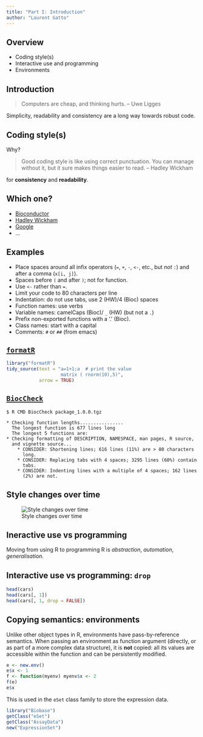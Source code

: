 ```yaml
---
title: "Part I: Introduction"
author: "Laurent Gatto"
---
```


## Overview

- Coding style(s)
- Interactive use and programming
- Environments

## Introduction

> Computers are cheap, and thinking hurts. -- Uwe Ligges

Simplicity, readability and consistency are a long way towards
robust code.

## Coding style(s)

Why?

> Good coding style is like using correct punctuation. You can manage
> without it, but it sure makes things easier to read.
-- Hadley Wickham

for **consistency** and **readability**.

## Which one?

- [Bioconductor](http://master.bioconductor.org/developers/how-to/coding-style/)
- [Hadley Wickham](http://r-pkgs.had.co.nz/style.html)
- [Google](http://google.github.io/styleguide/Rguide.xml)
- ...

## Examples

- Place spaces around all infix operators (`=`, `+`, `-`, `<-`, etc., but *not* `:`)
  and after a comma (`x[i, j]`).
- Spaces before `(` and after `)`; not for function.
- Use `<-` rather than `=`.
- Limit your code to 80 characters per line
- Indentation: do not use tabs, use 2 (HW)/4 (Bioc) spaces
- Function names: use verbs
- Variable names: camelCaps (Bioc)/ `_` (HW) (but not a `.`)
- Prefix non-exported functions with a ‘.’ (Bioc).
- Class names: start with a capital
- Comments: `# ` or `## ` (from emacs)

## [`formatR`](https://cran.rstudio.com/web/packages/formatR/index.html)

```r
library("formatR")
tidy_source(text = "a=1+1;a  # print the value
                    matrix ( rnorm(10),5)",
            arrow = TRUE)
```

## [`BiocCheck`](http://bioconductor.org/packages/devel/bioc/html/BiocCheck.html)

```
$ R CMD BiocCheck package_1.0.0.tgz
```

```
* Checking function lengths................
  The longest function is 677 lines long
  The longest 5 functions are:
* Checking formatting of DESCRIPTION, NAMESPACE, man pages, R source,
  and vignette source...
    * CONSIDER: Shortening lines; 616 lines (11%) are > 80 characters
      long.
    * CONSIDER: Replacing tabs with 4 spaces; 3295 lines (60%) contain
      tabs.
    * CONSIDER: Indenting lines with a multiple of 4 spaces; 162 lines
      (2%) are not.
```

## Style changes over time

![Style changes over time](./figs/style.png)


## Ineractive use vs programming

Moving from using R to programming R is *abstraction*, *automation*,
*generalisation*.

## Interactive use vs programming: `drop`

```r
head(cars)
head(cars[, 1])
head(cars[, 1, drop = FALSE])
```

## Copying semantics: environments

Unlike other object types in R, environments have pass-by-reference semantics.
When passing an environment as function argument (directly, or as part
of a more complex data structure), it is **not** copied: all its
values are accessible within the function and can be persistently
modified.

```r
e <- new.env()
e$x <- 1
f <- function(myenv) myenv$x <- 2
f(e)
e$x
```

This is used in the `eSet` class family to store the expression data.

```r
library("Biobase")
getClass("eSet")
getClass("AssayData")
new("ExpressionSet")
```


